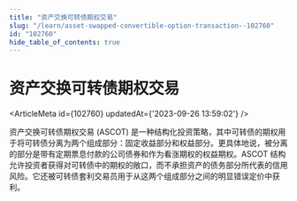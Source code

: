 ```yaml
---
title: "资产交换可转债期权交易"
slug: "/learn/asset-swapped-convertible-option-transaction--102760"
id: "102760"
hide_table_of_contents: true
---
```



# 资产交换可转债期权交易

<ArticleMeta id={102760} updatedAt={'2023-09-26 13:59:02'} />
<div className='border-solid border-b border-t-0 my-4 border-[var(--ifm-color-gray-300)]' />

资产交换可转债期权交易 (ASCOT) 是一种结构化投资策略，其中可转债的期权用于将可转债分离为两个组成部分：固定收益部分和权益部分。更具体地说，被分离的部分是带有定期票息付款的公司债券和作为看涨期权的权益期权。ASCOT 结构允许投资者获得对可转债中的期权的敞口，而不承担资产的债务部分所代表的信用风险。它还被可转债套利交易员用于从这两个组成部分之间的明显错误定价中获利。
